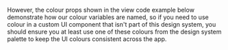 <Meta title="Documentation/Spacing" />




However, the colour props shown in the view code example below demonstrate how our colour variables are named, so if you need to use colour in a custom UI component that isn't part of this design system, you should ensure you at least use one of these colours from the design system palette to keep the UI colours consistent across the app.


<Flex>
  <Colour black />
  <Colour greyDarkest />
  <Colour greyDarker />
  <Colour greyDark />
  <Colour grey />
  <Colour greyLight />
  <Colour greyLighter />
  <Colour greyLightest />
  <Colour white />
</Flex>
<Flex>
  <Colour primaryDarkest />
  <Colour primaryDark />
  <Colour primary />
  <Colour primaryLight />
  <Colour primaryLightest />
</Flex>
<Flex>
  <Colour successDarkest />
  <Colour successDark />
  <Colour success />
  <Colour successLight />
  <Colour successLightest />
</Flex>
<Flex>
  <Colour warningDarkest />
  <Colour warningDark />
  <Colour warning />
  <Colour warningLight />
  <Colour warningLightest />
</Flex>
<Flex>
  <Colour dangerDarkest />
  <Colour dangerDark />
  <Colour danger />
  <Colour dangerLight />
  <Colour dangerLightest />
</Flex>
